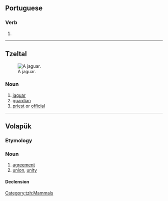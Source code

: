 {{also|bālam|bālām}}
==Portuguese==

===Verb===
{{head|pt|verb form}}

# {{pt-verb-form-of|balar}}

----

==Tzeltal==
[[Image:Standing jaguar.jpg|thumb|right|A jaguar.]]

===Noun===
{{head|tzh|noun}}

# [[jaguar]]
# [[guardian]]
# [[priest]] or [[official]]

[[Category:tzh:Mammals]]

----

==Volapük==

===Etymology===
{{suffix|bal|am|lang=vo}}

===Noun===
{{vo-noun}}

# [[agreement]]
# [[union]], [[unity]]

====Declension====
{{vo-decl-noun}}